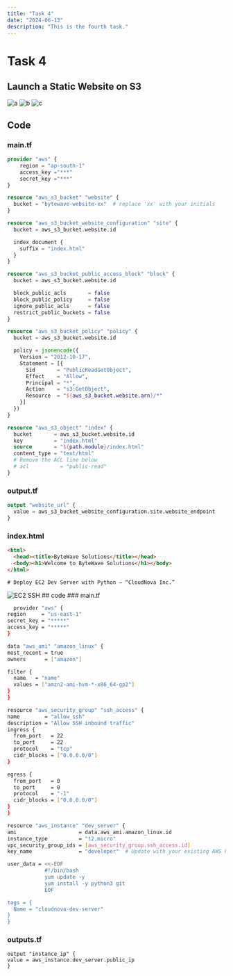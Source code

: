 ```yaml
---
title: "Task 4"
date: "2024-06-13"
description: "This is the fourth task."
---
```



# Task 4

<Tabs>
  <Tab label="S3 website">

  ## Launch a Static Website on S3

  ![a](/Task4cr.png)
  ![b](/Task4Runnning.png)
  ![c](/Task4s3.png)

  ## Code

  ### main.tf
  ```tf
  provider "aws" {
      region = "ap-south-1"
      access_key ="***"
      secret_key ="***"
  }

  resource "aws_s3_bucket" "website" {
    bucket = "bytewave-website-xx"  # replace 'xx' with your initials
  }

  resource "aws_s3_bucket_website_configuration" "site" {
    bucket = aws_s3_bucket.website.id

    index_document {
      suffix = "index.html"
    }
  }

  resource "aws_s3_bucket_public_access_block" "block" {
    bucket = aws_s3_bucket.website.id

    block_public_acls       = false
    block_public_policy     = false
    ignore_public_acls      = false
    restrict_public_buckets = false
  }

  resource "aws_s3_bucket_policy" "policy" {
    bucket = aws_s3_bucket.website.id

    policy = jsonencode({
      Version = "2012-10-17",
      Statement = [{
        Sid       = "PublicReadGetObject",
        Effect    = "Allow",
        Principal = "*",
        Action    = "s3:GetObject",
        Resource  = "${aws_s3_bucket.website.arn}/*"
      }]
    })
  }

  resource "aws_s3_object" "index" {
    bucket       = aws_s3_bucket.website.id
    key          = "index.html"
    source       = "${path.module}/index.html"
    content_type = "text/html"
    # Remove the ACL line below
    # acl          = "public-read"
  }
  ```
  ### output.tf
  ```tf
  output "website_url" {
    value = aws_s3_bucket_website_configuration.site.website_endpoint
  }
  ```
  ### index.html
  ```html
  <html>
    <head><title>ByteWave Solutions</title></head>
    <body><h1>Welcome to ByteWave Solutions</h1></body>
  </html>
  ```

  </Tab>
  <Tab label="EC2 dev server">

    # Deploy EC2 Dev Server with Python – “CloudNova Inc.”

  ![EC2 SSH](/task42shh.png)
    ## code
    ### main.tf
  ```sh
    provider "aws" {
  region     = "us-east-1"
  secret_key = "*****"
  access_key = "*****"
}

data "aws_ami" "amazon_linux" {
  most_recent = true
  owners      = ["amazon"]

  filter {
    name   = "name"
    values = ["amzn2-ami-hvm-*-x86_64-gp2"]
  }
}

resource "aws_security_group" "ssh_access" {
  name        = "allow_ssh"
  description = "Allow SSH inbound traffic"
  ingress {
    from_port   = 22
    to_port     = 22
    protocol    = "tcp"
    cidr_blocks = ["0.0.0.0/0"]
  }

  egress {
    from_port   = 0
    to_port     = 0
    protocol    = "-1"
    cidr_blocks = ["0.0.0.0/0"]
  }
}

resource "aws_instance" "dev_server" {
  ami                    = data.aws_ami.amazon_linux.id
  instance_type          = "t2.micro"
  vpc_security_group_ids = [aws_security_group.ssh_access.id]
  key_name               = "developer"  # Update with your existing AWS key pair

  user_data = <<-EOF
              #!/bin/bash
              yum update -y
              yum install -y python3 git
              EOF

  tags = {
    Name = "cloudnova-dev-server"
  }
}
  ```
  ### outputs.tf
  ```
  output "instance_ip" {
  value = aws_instance.dev_server.public_ip
}

  ```

  </Tab>
</Tabs>